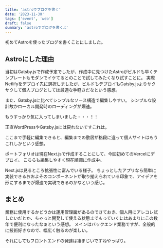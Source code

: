 ```yaml
---
title: 'astroでブログを書く'
date: '2023-11-30'
tags: ['event', 'web']
draft: false
summary: 'astroでブログを書くよ'
---
```


初めてAstroを使ったブログを書くことにしました。

## Astroにした理由

当初はGatsby.jsで作成予定でしたが、作成中に見つけたAstroがビルドも早くテンプレートもモダンでイケてるとのことで試してみたくなり試すことに。
実際Netlifyをデプロイ先に選択しましたが、ビルドもデプロイもGatsby.jsよりサクサクして個人ブログとしては最適な手軽さだなという感想。

また、Gatsby.jsに比べてシンプルなソース構造で編集しやすい。
シンプルな設計故かローカル開発時のローディングが爆速。

もうすっかり気に入ってしまいました・・・！！

正直WordPressやGatsby.jsには戻れないですこれは。

ここまで手軽に編集できると、編集までの敷居が格段に違って個人サイトはもうこれしかという感想。

ポートフォリオは現在Next.jsで作成することにして、今回初めてのVercelにデプロイ。
こちらも編集しやすく現在順調に作成中。

Next.jsは見るところ拡張性に富んでいる様子。
ちょっとしたアプリなら簡単に実装できるおおよそのコンポーネントが取り揃えられている印象で、アイデアを形にするまでが爆速で実現できるのかなという感じ。

## まとめ

業務に使用するかどうかは運用管理面があるのでさておき、個人用にアレコレ試したいだとか、ちゃっと開発して使える状態までもっていくにはあまりにこの数年で便利になったなぁという感想。
メインはバックエンド業務ですが、全般的に技術好きなので、幅広く触るのが楽しい。

それにしてもフロントエンドの発達は凄まじいですねやっぱり。
